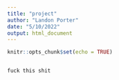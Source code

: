 ```yaml
---
title: "project"
author: "Landon Porter"
date: "5/10/2022"
output: html_document
---
```


```r
knitr::opts_chunk$set(echo = TRUE)


fuck this shit 
```
